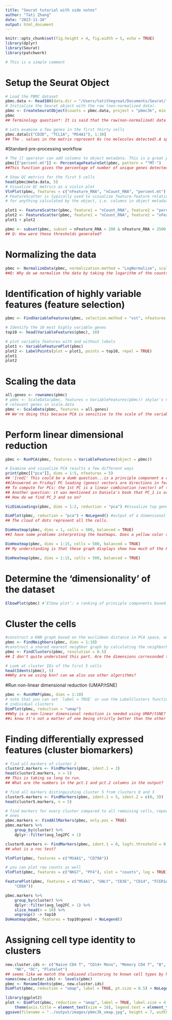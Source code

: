 ```yaml
---
title: "Seurat tutorial with side notes"
author: "Tati Zhang"
date: "2023-11-10"
output: html_document
---
```


```r
knitr::opts_chunk$set(fig.height = 4, fig.width = 5, echo = TRUE)
library(dplyr)
library(Seurat)
library(patchwork)

# This is a simple comment
```


\tableofcontents
\newpage
# Setup the Seurat Object
```r
# Load the PBMC dataset
pbmc.data <- Read10X(data.dir = "/Users/tatithegreat/Documents/Seurat/filtered_gene_bc_matrices/hg19/")
# Initialize the Seurat object with the raw (non-normalized data).
pbmc <- CreateSeuratObject(counts = pbmc.data, project = "pbmc3k", min.cells = 3, min.features = 200)
pbmc
## Terminology question*: It is said that the raw(non-normalized) data is read as a unique molecular identified (UMI) count matrix. Each row of the UMI matrix represents a feature and each column represents a single cell. A feature is a gene? The values in the matrix represent the number of RNA molecules mapped to each gene in each cell?
```

```r
# Lets examine a few genes in the first thirty cells
pbmc.data[c("CD3D", "TCL1A", "MS4A1"), 1:30]
## The . values in the matrix represent 0s (no molecules detected).A sparse matrix is a matrix in which most of the elements are zero.(I googled it). So the count matrix is one single matrix that contains all the gene types and all the cell information?
```

#Standard pre-processing workflow
```r
# The [[ operator can add columns to object metadata. This is a great place to stash QC stats
pbmc[["percent.mt"]] <- PercentageFeatureSet(pbmc, pattern = "^MT-")
##This function gives the percentage of number of unique genes detected over a set of all genes(MT) in each cell.
```


```r
# Show QC metrics for the first 5 cells
head(pbmc@meta.data, 5)
# Visualize QC metrics as a violin plot
VlnPlot(pbmc, features = c("nFeature_RNA", "nCount_RNA", "percent.mt"), ncol = 3)
# FeatureScatter is typically used to visualize feature-feature relationships, but can be used
# for anything calculated by the object, i.e. columns in object metadata, PC scores etc.

plot1 <- FeatureScatter(pbmc, feature1 = "nCount_RNA", feature2 = "percent.mt")
plot2 <- FeatureScatter(pbmc, feature1 = "nCount_RNA", feature2 = "nFeature_RNA")
plot1 + plot2
```

```r
pbmc <- subset(pbmc, subset = nFeature_RNA > 200 & nFeature_RNA < 2500 & percent.mt < 5)
## Q: How were these thresholds generated?
```

# Normalizing the data

```r
pbmc <- NormalizeData(pbmc, normalization.method = "LogNormalize", scale.factor = 10000)
##Q: Why do we normalize the data by taking the logarithm of the counts? Is the data distribution highly skewed and why is it the case?
```

# Identification of highly variable features (feature selection)
```r
pbmc <- FindVariableFeatures(pbmc, selection.method = "vst", nfeatures = 2000)

# Identify the 10 most highly variable genes
top10 <- head(VariableFeatures(pbmc), 10)

# plot variable features with and without labels
plot1 <- VariableFeaturePlot(pbmc)
plot2 <- LabelPoints(plot = plot1, points = top10, repel = TRUE)
plot1 
plot2

```

# Scaling the data

```r
all.genes <- rownames(pbmc)
# pbmc <- ScaleData(pbmc, features = VariableFeatures(pbmc)) skylar's note: this did not keep
# relevant genes in scale.data
pbmc <- ScaleData(pbmc, features = all.genes)
## We're doing this because PCA is sensitive to the scale of the variables. 
```

# Perform linear dimensional reduction
```r
pbmc <- RunPCA(pbmc, features = VariableFeatures(object = pbmc))

# Examine and visualize PCA results a few different ways
print(pbmc[["pca"]], dims = 1:5, nfeatures = 5)
## '[red]' This could be a dumb question...is a principle component a cell or a gene? I'm not sure how deep I am supposed to go behind the maths, but could you explain what PCA scores are?(I will also look it up later.) I'm also curious about how the matrix manipulation is done behind this.
##[Answered on Friday] PC loading (genes) vectors are directions in feature space along which the data vary the most and the PC scores are projections along these directions. 
## To compute for PCs: the 1st PC is a linear combination (vector) of the sample feature values that has the largest sample variance (capture as much of the information as possible from the original data). Solved by eigen-decomposition. 
## Another question: it was mentioned in Daniela's book that PC_1 is orthogonal to PC_2. Why?
## How do we find PC_3 and so on?
```

```r
VizDimLoadings(pbmc, dims = 1:2, reduction = "pca") #Visualize top genes associated with reduction components

```

```r
DimPlot(pbmc, reduction = "pca") + NoLegend() #output of a dimensional reduction technique on a 2D scatter plot where each point is a cell and it's positioned based on the cell embeddings determined by the reduction technique. 
## The cloud of dots represent all the cells. 
```
```r
DimHeatmap(pbmc, dims = 1, cells = 500, balanced = TRUE)
##I have some problems interpreting the heatmaps. Does a yellow color represent for a high value(PC score) and a purple color represents a low value? What does the gradient of color tell us?
```
```r
DimHeatmap(pbmc, dims = 1:15, cells = 500, balanced = TRUE)
## My understanding is that these graph displays show how much of the PC1,..., PC15 correspond to features. My question is how do we know which PCs to include for further analyses based on these heatmaps.
```

```r
DimHeatmap(pbmc, dims = 1:15, cells = 500, balanced = TRUE)
```
# Determine the ‘dimensionality’ of the dataset
```r
ElbowPlot(pbmc) #‘Elbow plot’: a ranking of principle components based on the percentage of variance explained by each one
```

# Cluster the cells
```r
#construct a KNN graph based on the euclidean distance in PCA space, and refine the edge weights between any two cells
pbmc <- FindNeighbors(pbmc, dims = 1:10)
#construct a shared nearest neighbor graph by calculating the neighborhood overlap (Jaccard index) between every cell and its k.param nearest neighbors
pbmc <- FindClusters(pbmc, resolution = 0.5)
## I don't quite understand this part. Are the dimensions corresonded to the genes in the knn space?
```

```r
# Look at cluster IDs of the first 5 cells
head(Idents(pbmc), 5)
##Why are we using knn? can we also use other algorithms?
```

#Run non-linear dimensional reduction (UMAP/tSNE)

```r
pbmc <- RunUMAP(pbmc, dims = 1:10)
# note that you can set `label = TRUE` or use the LabelClusters function to help label
# individual clusters
DimPlot(pbmc, reduction = "umap")
##Why is a non-linear dimensional reduction is needed using UMAP/tSNE? since we already assume linearity (after we've gone through all the preprocessing steps) when we performed PCA and it can serve both dimensionality reduction and data visualization. Wouldn't the UMAP be less adaptive to our data compared with PCA?
##i know tt's not a matter of one being strictly better than the other but rather about using the most suitable one for specific goals...so what different emphisises do we have on each of them?
```

# Finding differentially expressed features (cluster biomarkers)
```r
# find all markers of cluster 2
cluster2.markers <- FindMarkers(pbmc, ident.1 = 2)
head(cluster2.markers, n = 5)
## This is taking so long to run.
## What are the numbers in the pct.1 and pct.2 columns in the output?
```

```r
# find all markers distinguishing cluster 5 from clusters 0 and 3
cluster5.markers <- FindMarkers(pbmc, ident.1 = 5, ident.2 = c(0, 3))
head(cluster5.markers, n = 5)
```
```r
# find markers for every cluster compared to all remaining cells, report only the positive
# ones
pbmc.markers <- FindAllMarkers(pbmc, only.pos = TRUE)
pbmc.markers %>%
    group_by(cluster) %>%
    dplyr::filter(avg_log2FC > 1)
```

```r
cluster0.markers <- FindMarkers(pbmc, ident.1 = 0, logfc.threshold = 0.25, test.use = "roc", only.pos = TRUE)
## what is a roc test?
```

```r
VlnPlot(pbmc, features = c("MS4A1", "CD79A"))
```

```r
# you can plot raw counts as well
VlnPlot(pbmc, features = c("NKG7", "PF4"), slot = "counts", log = TRUE)
```

```r
FeaturePlot(pbmc, features = c("MS4A1", "GNLY", "CD3E", "CD14", "FCER1A", "FCGR3A", "LYZ", "PPBP",
    "CD8A"))
```

```r
pbmc.markers %>%
    group_by(cluster) %>%
    dplyr::filter(avg_log2FC > 1) %>%
    slice_head(n = 10) %>%
    ungroup() -> top10
DoHeatmap(pbmc, features = top10$gene) + NoLegend()
```

# Assigning cell type identity to clusters
```r
new.cluster.ids <- c("Naive CD4 T", "CD14+ Mono", "Memory CD4 T", "B", "CD8 T", "FCGR3A+ Mono",
    "NK", "DC", "Platelet")
## seems like we match the unbiased clustering to known cell types by hand? before we type them into our code
names(new.cluster.ids) <- levels(pbmc)
pbmc <- RenameIdents(pbmc, new.cluster.ids)
DimPlot(pbmc, reduction = "umap", label = TRUE, pt.size = 0.5) + NoLegend()
```

```r
library(ggplot2)
plot <- DimPlot(pbmc, reduction = "umap", label = TRUE, label.size = 4.5) + xlab("UMAP 1") + ylab("UMAP 2") +
    theme(axis.title = element_text(size = 18), legend.text = element_text(size = 18)) + guides(colour = guide_legend(override.aes = list(size = 10)))
ggsave(filename = "../output/images/pbmc3k_umap.jpg", height = 7, width = 12, plot = plot, quality = 50)
```